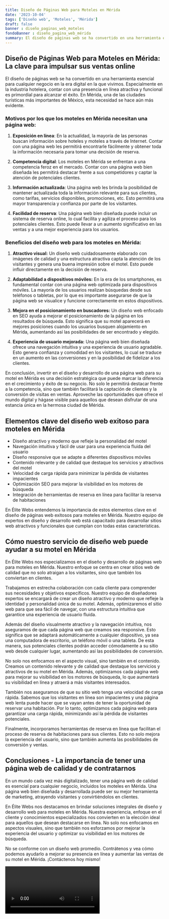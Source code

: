 ```yaml
---
title: Diseño de Páginas Web para Moteles en Mérida
date: '2023-10-04'
tags: ['Diseño web', 'Moteles', 'Mérida']
draft: false
banner : diseño_paginas_web_moteles
fondoBanner : diseño_pagina_web_mérida
summary: El diseño de páginas web se ha convertido en una herramienta esencial para cualquier negocio en la era digital en la que vivimos. Especialmente en la industria hotelera, contar con una presencia en línea atractiva y funcional es primordial para alcanzar el éxito. En Mérida, una de las ciudades turísticas más importantes de México, esta necesidad se hace aún más evidente.
---
```


## Diseño de Páginas Web para Moteles en Mérida: La clave para impulsar sus ventas online

El diseño de páginas web se ha convertido en una herramienta esencial para cualquier negocio en la era digital en la que vivimos. Especialmente en la industria hotelera, contar con una presencia en línea atractiva y funcional es primordial para alcanzar el éxito. En Mérida, una de las ciudades turísticas más importantes de México, esta necesidad se hace aún más evidente.

### Motivos por los que los moteles en Mérida necesitan una página web:

1. **Exposición en línea**: En la actualidad, la mayoría de las personas buscan información sobre hoteles y moteles a través de Internet. Contar con una página web les permitirá encontrarle fácilmente y obtener toda la información necesaria para tomar una decisión de reserva.

2. **Competencia digital**: Los moteles en Mérida se enfrentan a una competencia feroz en el mercado. Contar con una página web bien diseñada les permitirá destacar frente a sus competidores y captar la atención de potenciales clientes.

3. **Información actualizada**: Una página web les brinda la posibilidad de mantener actualizada toda la información relevante para sus clientes, como tarifas, servicios disponibles, promociones, etc. Esto permitirá una mayor transparencia y confianza por parte de los visitantes.

4. **Facilidad de reserva**: Una página web bien diseñada puede incluir un sistema de reserva online, lo cual facilita y agiliza el proceso para los potenciales clientes. Esto puede llevar a un aumento significativo en las ventas y a una mejor experiencia para los usuarios.

### Beneficios del diseño web para los moteles en Mérida:

1. **Atractivo visual:** Un diseño web cuidadosamente elaborado con imágenes de calidad y una estructura atractiva capta la atención de los visitantes y genera una buena impresión sobre el motel. Esto puede influir directamente en la decisión de reserva.

2. **Adaptabilidad a dispositivos móviles:** En la era de los smartphones, es fundamental contar con una página web optimizada para dispositivos móviles. La mayoría de los usuarios realizan búsquedas desde sus teléfonos o tabletas, por lo que es importante asegurarse de que la página web se visualice y funcione correctamente en estos dispositivos.

3. **Mejora en el posicionamiento en buscadores:** Un diseño web enfocado en SEO ayuda a mejorar el posicionamiento de la página en los resultados de búsqueda. Esto significa que su motel aparecerá en mejores posiciones cuando los usuarios busquen alojamiento en Mérida, aumentando así las posibilidades de ser encontrado y elegido.

4. **Experiencia de usuario mejorada:** Una página web bien diseñada ofrece una navegación intuitiva y una experiencia de usuario agradable. Esto genera confianza y comodidad en los visitantes, lo cual se traduce en un aumento en las conversiones y en la posibilidad de fidelizar a los clientes.

En conclusión, invertir en el diseño y desarrollo de una página web para su motel en Mérida es una decisión estratégica que puede marcar la diferencia en el crecimiento y éxito de su negocio. No solo le permitirá destacar frente a la competencia, sino que también facilitará la captación de clientes y la conversión de visitas en ventas. Aproveche las oportunidades que ofrece el mundo digital y hágase visible para aquellos que desean disfrutar de una estancia única en la hermosa ciudad de Mérida.

<GifSeo />

<Cta />

## Elementos clave del diseño web exitoso para moteles en Mérida

- Diseño atractivo y moderno que refleje la personalidad del motel
- Navegación intuitiva y fácil de usar para una experiencia fluida del usuario
- Diseño responsive que se adapte a diferentes dispositivos móviles
- Contenido relevante y de calidad que destaque los servicios y atractivos del motel
- Velocidad de carga rápida para minimizar la pérdida de visitantes impacientes
- Optimización SEO para mejorar la visibilidad en los motores de búsqueda
- Integración de herramientas de reserva en línea para facilitar la reserva de habitaciones

En Élite Webs entendemos la importancia de estos elementos clave en el diseño de páginas web exitosos para moteles en Mérida. Nuestro equipo de expertos en diseño y desarrollo web está capacitado para desarrollar sitios web atractivos y funcionales que cumplan con todas estas características.

## Cómo nuestro servicio de diseño web puede ayudar a su motel en Mérida

En Élite Webs nos especializamos en el diseño y desarrollo de páginas web para moteles en Mérida. Nuestro enfoque se centra en crear sitios web de calidad que no solo atraigan a los visitantes, sino que también los conviertan en clientes.

Trabajamos en estrecha colaboración con cada cliente para comprender sus necesidades y objetivos específicos. Nuestro equipo de diseñadores expertos se encargará de crear un diseño atractivo y moderno que refleje la identidad y personalidad única de su motel. Además, optimizaremos el sitio web para que sea fácil de navegar, con una estructura intuitiva que garantice una experiencia de usuario fluida.

Además del diseño visualmente atractivo y la navegación intuitiva, nos aseguramos de que cada página web que creamos sea responsive. Esto significa que se adaptará automáticamente a cualquier dispositivo, ya sea una computadora de escritorio, un teléfono móvil o una tableta. De esta manera, sus potenciales clientes podrán acceder cómodamente a su sitio web desde cualquier lugar, aumentando así las posibilidades de conversión.

No solo nos enfocamos en el aspecto visual, sino también en el contenido. Creamos un contenido relevante y de calidad que destaque los servicios y atractivos de su motel en Mérida. Además, optimizamos cada página web para mejorar su visibilidad en los motores de búsqueda, lo que aumentará su visibilidad en línea y atraerá a más visitantes interesados.

También nos aseguramos de que su sitio web tenga una velocidad de carga rápida. Sabemos que los visitantes en línea son impacientes y una página web lenta puede hacer que se vayan antes de tener la oportunidad de reservar una habitación. Por lo tanto, optimizamos cada página web para garantizar una carga rápida, minimizando así la pérdida de visitantes potenciales.

Finalmente, incorporamos herramientas de reserva en línea que facilitan el proceso de reserva de habitaciones para sus clientes. Esto no solo mejora la experiencia del usuario, sino que también aumenta las posibilidades de conversión y ventas.

## Conclusiones - La importancia de tener una página web de calidad y de contratarnos

En un mundo cada vez más digitalizado, tener una página web de calidad es esencial para cualquier negocio, incluidos los moteles en Mérida. Una página web bien diseñada y desarrollada puede ser su mejor herramienta de marketing, atrayendo visitantes y convirtiéndolos en clientes. 

En Élite Webs nos destacamos en brindar soluciones integrales de diseño y desarrollo web para moteles en Mérida. Nuestra experiencia, enfoque en el cliente y conocimientos especializados nos convierten en la elección ideal para aquellos que desean destacarse en línea. No solo nos enfocamos en aspectos visuales, sino que también nos esforzamos por mejorar la experiencia del usuario y optimizar su visibilidad en los motores de búsqueda.

No se conforme con un diseño web promedio. Contrátenos y vea cómo podemos ayudarlo a mejorar su presencia en línea y aumentar las ventas de su motel en Mérida. ¡Contáctenos hoy mismo!

<Video />

<CtaBot job='Moteles' city='Mérida'/>

<Gmaps query='Mérida+españa+maps' />